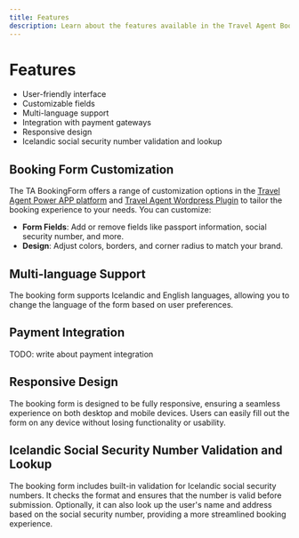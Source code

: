 ```yaml
---
title: Features
description: Learn about the features available in the Travel Agent Booking form product.
---
```


# Features

- User-friendly interface
- Customizable fields
- Multi-language support
- Integration with payment gateways
- Responsive design
- Icelandic social security number validation and lookup

## Booking Form Customization
The TA BookingForm offers a range of customization options in the [Travel Agent Power APP platform](/docs/travel-agent) and [Travel Agent Wordpress Plugin](/docs/travel-agent-wordpress) to tailor the booking experience to your needs. You can customize:
- **Form Fields**: Add or remove fields like passport information, social security number, and more.
- **Design**: Adjust colors, borders, and corner radius to match your brand.

## Multi-language Support
The booking form supports Icelandic and English languages, allowing you to change the language of the form based on user preferences.

## Payment Integration
TODO: write about payment integration

## Responsive Design
The booking form is designed to be fully responsive, ensuring a seamless experience on both desktop and mobile devices. Users can easily fill out the form on any device without losing functionality or usability.

## Icelandic Social Security Number Validation and Lookup
The booking form includes built-in validation for Icelandic social security numbers. It checks the format and ensures that the number is valid before submission. Optionally, it can also look up the user's name and address based on the social security number, providing a more streamlined booking experience.
